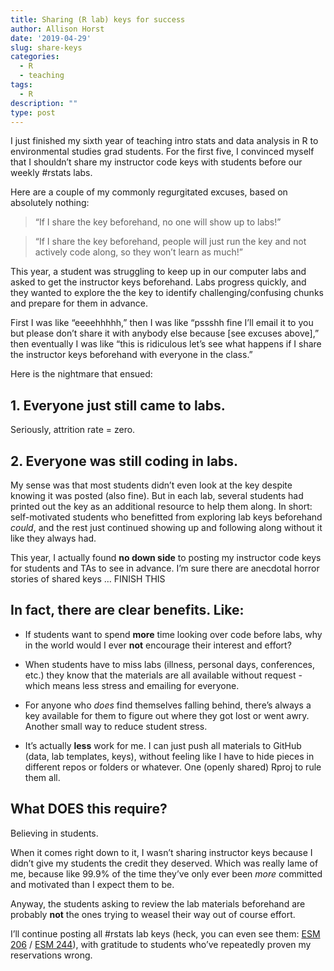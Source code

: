 ```yaml
---
title: Sharing (R lab) keys for success
author: Allison Horst
date: '2019-04-29'
slug: share-keys
categories:
  - R
  - teaching
tags:
  - R
description: ""
type: post
---
```


I just finished my sixth year of teaching intro stats and data analysis in R to environmental studies grad students. For the first five, I convinced myself that I shouldn't share my instructor code keys with students before our weekly #rstats labs.

Here are a couple of my commonly regurgitated excuses, based on absolutely nothing: 

> "If I share the key beforehand, no one will show up to labs!"

> "If I share the key beforehand, people will just run the key and not actively code along, so they won't learn as much!"

This year, a student was struggling to keep up in our computer labs and asked to get the instructor keys beforehand. Labs progress quickly, and they wanted to explore the the key to identify challenging/confusing chunks and prepare for them in advance.

First I was like "eeeehhhhh," then I was like "pssshh fine I'll email it to you but please don't share it with anybody else because [see excuses above]," then eventually I was like "this is ridiculous let's see what happens if I share the instructor keys beforehand with everyone in the class."

Here is the nightmare that ensued: 

## 1. Everyone just still came to labs.

Seriously, attrition rate = zero. 

## 2. Everyone was still coding in labs. 

My sense was that most students didn't even look at the key despite knowing it was posted (also fine). But in each lab, several students had printed out the key as an additional resource to help them along. In short: self-motivated students who benefitted from exploring lab keys beforehand *could*, and the rest just continued showing up and following along without it like they always had. 

This year, I actually found **no down side** to posting my instructor code keys for students and TAs to see in advance. I'm sure there are anecdotal horror stories of shared keys ... FINISH THIS

## In fact, there are clear benefits. Like: 

- If students want to spend **more** time looking over code before labs, why in the world would I ever **not** encourage their interest and effort?

- When students have to miss labs (illness, personal days, conferences, etc.) they know that the materials are all available without request - which means less stress and emailing for everyone.

- For anyone who *does* find themselves falling behind, there's always a key available for them to figure out where they got lost or went awry. Another small way to reduce student stress.

- It's actually **less** work for me. I can just push all materials to GitHub (data, lab templates, keys), without feeling like I have to hide pieces in different repos or folders or whatever. One (openly shared) Rproj to rule them all. 

## What DOES this require? 

Believing in students.

When it comes right down to it, I wasn't sharing instructor keys because I didn't give my students the credit they deserved. Which was really lame of me, because like 99.9% of the time they've only ever been *more* committed and motivated than I expect them to be.

Anyway, the students asking to review the lab materials beforehand are probably **not** the ones trying to weasel their way out of course effort. 


I'll continue posting all #rstats lab keys (heck, you can even see them: [ESM 206](https://github.com/allisonhorst/esm-206-2018) / [ESM 244](https://github.com/allisonhorst/esm-244-2019)), with gratitude to students who've repeatedly proven my reservations wrong. 


  